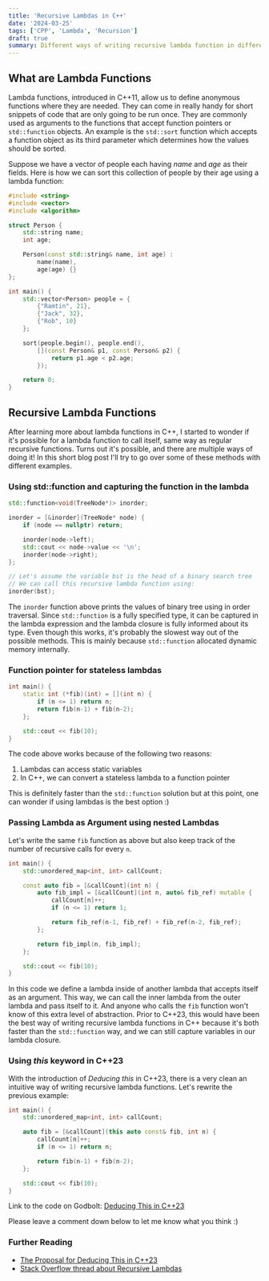 ```yaml
---
title: 'Recursive Lambdas in C++'
date: '2024-03-25'
tags: ['CPP', 'Lambda', 'Recursion']
draft: true
summary: Different ways of writing recursive lambda function in different C++ versions
---
```


## What are Lambda Functions

Lambda functions, introduced in C++11, allow us to define anonymous functions where they are needed. They can come in really handy for short snippets of code that
are only going to be run once. They are commonly used as arguments to the functions that accept function pointers or `std::function` objects. An example is the
`std::sort` function which accepts a function object as its third parameter which determines how the values should be sorted.

Suppose we have a vector of people each having _name_ and _age_ as their fields. Here is how we can sort this collection of people by their age using a lambda function:

```cpp:lambda_sort.cpp
#include <string>
#include <vector>
#include <algorithm>

struct Person {
    std::string name;
    int age;

    Person(const std::string& name, int age) :
        name(name),
        age(age) {}
};

int main() {
    std::vector<Person> people = {
        {"Ramtin", 21},
        {"Jack", 32},
        {"Rob", 10}
    };

    sort(people.begin(), people.end(), 
        [](const Person& p1, const Person& p2) {
            return p1.age < p2.age;
        });

    return 0;
}
```

## Recursive Lambda Functions

After learning more about lambda functions in C++, I started to wonder if it's possible for a lambda function to call itself, same way as regular recursive functions.
Turns out it's possible, and there are multiple ways of doing it! In this short blog post I'll try to go over some of these methods with different examples.

### Using std::function and capturing the function in the lambda

```cpp:function_object_rec_lambda.cpp
std::function<void(TreeNode*)> inorder;

inorder = [&inorder](TreeNode* node) {
    if (node == nullptr) return;

    inorder(node->left);
    std::cout << node->value << '\n';
    inorder(node->right);
};

// Let's assume the variable bst is the head of a binary search tree
// We can call this recursive lambda function using:
inorder(bst);
```

The `inorder` function above prints the values of binary tree using in order traversal. Since `std::function` is a fully specified type,
it can be captured in the lambda expression and the lambda closure is fully informed about its type. Even though this works, it's probably the slowest
way out of the possible methods. This is mainly because `std::function` allocated dynamic memory internally.

### Function pointer for stateless lambdas

```cpp:stateless_rec_lambda.cpp
int main() {
    static int (*fib)(int) = [](int n) {
        if (n <= 1) return n;
        return fib(n-1) + fib(n-2);
    };

    std::cout << fib(10);
}
```

The code above works because of the following two reasons:
1. Lambdas can access static variables
2. In C++, we can convert a stateless lambda to a function pointer

This is definitely faster than the `std::function` solution but at this point, one can wonder if using lambdas is the best option :)

### Passing Lambda as Argument using nested Lambdas
Let's write the same `fib` function as above but also keep track of the number of recursive calls for every `n`.

```cpp:nested_rec_lambda.cpp
int main() {
    std::unordered_map<int, int> callCount;

    const auto fib = [&callCount](int n) {
        auto fib_impl = [&callCount](int n, auto& fib_ref) mutable {
            callCount[n]++;
            if (n <= 1) return 1;

            return fib_ref(n-1, fib_ref) + fib_ref(n-2, fib_ref);
        };

        return fib_impl(n, fib_impl);
    };

    std::cout << fib(10);
}
```

In this code we define a lambda inside of another lambda that accepts itself as an argument. This way, we can call the inner lambda from the outer lambda and pass itself
to it. And anyone who calls the `fib` function won't know of this extra level of abstraction. Prior to C++23, this would have been the best way of writing 
recursive lambda functions in C++ because it's both faster than the `std::function` way, and we can still capture variables in our lambda closure.

### Using _this_ keyword in C++23
With the introduction of _Deducing this_ in C++23, there is a very clean an intuitive way of writing recursive lambda functions. Let's rewrite the previous example:

```cpp:deducing_this_rec_lambda.cpp
int main() {
    std::unordered_map<int, int> callCount;

    auto fib = [&callCount](this auto const& fib, int n) {
        callCount[n]++;
        if (n <= 1) return n;

        return fib(n-1) + fib(n-2);
    };

    std::cout << fib(10);
}
```

Link to the code on Godbolt: [Deducing This in C++23](https://godbolt.org/z/b8qs7nT9d)

Please leave a comment down below to let me know what you think :)

### Further Reading

- [The Proposal for Deducing This in C++23](https://www.open-std.org/jtc1/sc22/wg21/docs/papers/2021/p0847r7.html)
- [Stack Overflow thread about Recursive Lambdas](https://stackoverflow.com/questions/2067988/how-to-make-a-recursive-lambda)